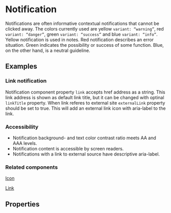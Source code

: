
<Meta title="Components/Notification" />

# Notification

Notifications are often informative contextual notifications that cannot be clicked away. The colors currently used are yellow `variant: “warning”`, red `variant: “danger”`, green `variant: “success”` and blue `variant: “info”`. Yellow notification is used in notes. Red notification describes an error situation. Green indicates the possibility or success of some function. Blue, on the other hand, is a neutral guideline.

## Examples

<Canvas of={NotificationStories.AllVariants}></Canvas>

### Link notification

Notification component property `link` accepts href address as a string. This link address is shown as default link title, but it can be changed with optinal `linkTitle` property. When link referes to external site `externalLink` property should be set to true. This will add an external link icon with aria-label to the link.

<Canvas of={NotificationStories.LinkNotification}></Canvas>

### Accessibility

- Notification background- and text color contrast ratio meets AA and AAA levels.
- Notification content is accessible by screen readers.
- Notifications with a link to external source have descriptive aria-label.

### Related components

[Icon](/docs/components-icon--documentation)

[Link](/docs/components-link--documentation)

## Properties

<ArgTypes of={NotificationComponent} />
